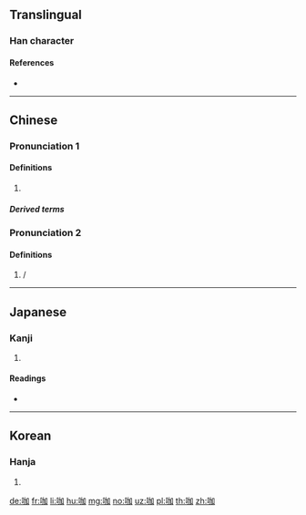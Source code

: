 ==Translingual==

===Han character===
{{Han char|rn=30|rad=口|as=05|sn=8|four=66000|canj=RKSR|ids=⿰口加}}

====References====
* {{Han ref|kx=0185.211|dkj=03523|hdz=10610.060|uh=5496|ud=21654|bh=A940|bd=43328}}

----

==Chinese==
{{zh-forms}}

===Pronunciation 1===
{{zh-pron
|m=kā
|c=gaa3
|h=pfs=kâ
|md=
|mn=ka
|w=1ka
|oc=
|cat=n
}}

====Definitions====
{{zh-hanzi}}

# {{zh-only used in|咖啡}}

=====Derived terms=====
{{der5
|{{zh-l|咖啡}}
|{{zh-l|咖啡鹼}}
|{{zh-l|咖啡色}}
|{{zh-l|咖啡廳}}
|{{zh-l|咖啡因}}
}}

===Pronunciation 2===
{{zh-pron
|m=gā,kā,2nb=Taiwan
|c=gaa3
|mn=ka
|w=1ga
|oc=
|cat=n
}}

====Definitions====
{{zh-hanzi}}

# {{zh-only used in|咖喱}} / {{zh-l|咖哩}}

----

==Japanese==

===Kanji===
{{ja-kanji|grade=|rs=口05}}

# {{defn|lang=ja|sort=口05}}

====Readings====
* {{ja-readings|on=[[か]] (ka)|kun=}}

----

==Korean==

===Hanja===
{{ko-hanja|hangeul=가|mr=ka}}

# {{defn|lang=ko|sort=口05}}

[[de:咖]]
[[fr:咖]]
[[li:咖]]
[[hu:咖]]
[[mg:咖]]
[[no:咖]]
[[uz:咖]]
[[pl:咖]]
[[th:咖]]
[[zh:咖]]